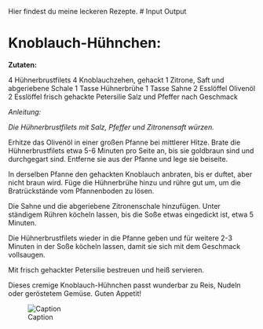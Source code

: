 Hier findest du meine leckeren Rezepte.
# 
Input	Output

# Knoblauch-Hühnchen:

**Zutaten:**

4 Hühnerbrustfilets
4 Knoblauchzehen, gehackt
1 Zitrone, Saft und abgeriebene Schale
1 Tasse Hühnerbrühe
1 Tasse Sahne
2 Esslöffel Olivenöl
2 Esslöffel frisch gehackte Petersilie
Salz und Pfeffer nach Geschmack

*Anleitung:*

*Die Hühnerbrustfilets mit Salz, Pfeffer und Zitronensaft würzen.*

Erhitze das Olivenöl in einer großen Pfanne bei mittlerer Hitze. Brate die Hühnerbrustfilets etwa 5-6 Minuten pro Seite an, bis sie goldbraun sind und durchgegart sind. Entferne sie aus der Pfanne und lege sie beiseite.

In derselben Pfanne den gehackten Knoblauch anbraten, bis er duftet, aber nicht braun wird. Füge die Hühnerbrühe hinzu und rühre gut um, um die Bratrückstände vom Pfannenboden zu lösen.

Die Sahne und die abgeriebene Zitronenschale hinzufügen. Unter ständigem Rühren köcheln lassen, bis die Soße etwas eingedickt ist, etwa 5 Minuten.

Die Hühnerbrustfilets wieder in die Pfanne geben und für weitere 2-3 Minuten in der Soße köcheln lassen, damit sie sich mit dem Geschmack vollsaugen.

Mit frisch gehackter Petersilie bestreuen und heiß servieren.

Dieses cremige Knoblauch-Hühnchen passt wunderbar zu Reis, Nudeln oder geröstetem Gemüse. Guten Appetit!

![Caption](https://images.lecker.de/schnelles-knoblauch-hahnchen-mit-reis,id=56d4e2ab,b=lecker,w=710,rm=sk.webp)